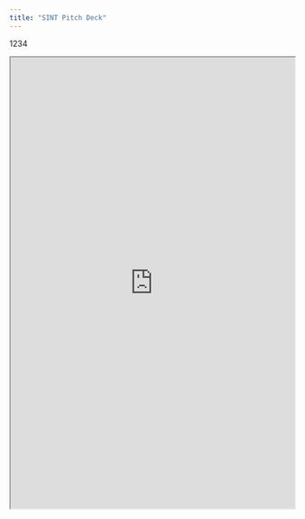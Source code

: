 ```yaml
---
title: "SINT Pitch Deck"
---
```

1234
<iframe
  src="https://drive.google.com/file/d/1XklyY‑E6EhkcqIaNOtMoFwxixLnvJeG5/preview"
  width="100%"
  height="800px"
  style={{ border: 'none' }}
  allow="autoplay"
></iframe>